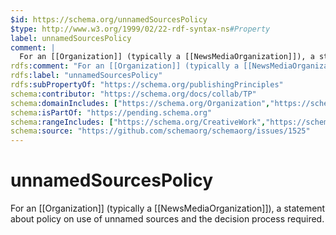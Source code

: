 ```yaml
---
$id: https://schema.org/unnamedSourcesPolicy
$type: http://www.w3.org/1999/02/22-rdf-syntax-ns#Property
label: unnamedSourcesPolicy
comment: |
  For an [[Organization]] (typically a [[NewsMediaOrganization]]), a statement about policy on use of unnamed sources and the decision process required.
rdfs:comment: "For an [[Organization]] (typically a [[NewsMediaOrganization]]), a statement about policy on use of unnamed sources and the decision process required."
rdfs:label: "unnamedSourcesPolicy"
rdfs:subPropertyOf: "https://schema.org/publishingPrinciples"
schema:contributor: "https://schema.org/docs/collab/TP"
schema:domainIncludes: ["https://schema.org/Organization","https://schema.org/NewsMediaOrganization"]
schema:isPartOf: "https://pending.schema.org"
schema:rangeIncludes: ["https://schema.org/CreativeWork","https://schema.org/URL"]
schema:source: "https://github.com/schemaorg/schemaorg/issues/1525"
---
```


# unnamedSourcesPolicy

For an [[Organization]] (typically a [[NewsMediaOrganization]]), a statement about policy on use of unnamed sources and the decision process required.

